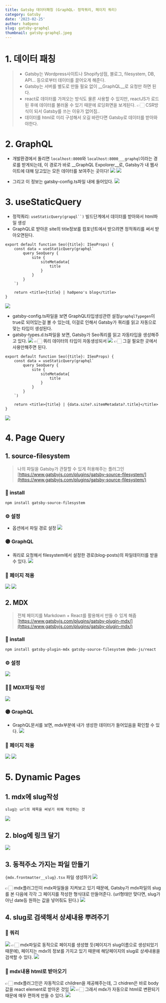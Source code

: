```yaml
---
title: Gatsby 데이터패칭 (GraphQL- 정적쿼리, 페이지 쿼리)
category: Gatsby
date: '2023-02-25'
author: ha0peno
slug: gatsby-graphql
thumbnail: gatsby-graphql.jpeg
---
```


# 1. 데이터 패칭
> - Gatsby는 Wordpress사이트나 Shopify상점, 블로그, filesystem, DB, API... 등으로부터 데이터를 끌어오게 해준다.  
> - Gatsby는 서버를 별도로 만들 필요 없이 __GraphQL__로 요청만 하면 된다.  
> - react로 데이터를 가져오는 방식도 물론 사용할 수 있지만, reactJS가 로드된 후에 데이터를 불러올 수 있기 때문에 로딩화면을 보게된다. 👉🏻 CSR방식이 되서 Gatsby를 쓰는 이유가 없어짐..
> - 데이터를 html로 미리 구성해서 오길 바란다면 Gatsby로 데이터를 받아와야한다.


# 2. GraphQL
- 개발환경에서 돌리면 `localhost:8000`와 `localhost:8000___graphql`이라는 경로를 받게되는데, 이 경로가 바로 __GraphQL Expolorer__로, Gatsby가 내 웹사이트에 대해 담고있는 모든 데이터를 보여주는 곳이다!
![](https://velog.velcdn.com/images/ha0/post/24b9bad1-8226-49e5-ad38-3ab8a65f938f/image.png)
![](https://velog.velcdn.com/images/ha0/post/9218f549-510c-484b-93c3-60647c60bfad/image.png)

- 그리고 이 정보는 gatsby-config.ts파일 내에 들어있다.
![](https://velog.velcdn.com/images/ha0/post/e1679940-adcd-4921-8ddf-396d7e71d0e5/image.png)


# 3. useStaticQuery

- 정적쿼리: `useStaticQuery(grapql``)` 빌드단계에서 데이터를 받아와서 html파일 생성
- GraphQL로 받아온 site의 title정보를 컴포넌트에서 받으려면 정적쿼리를 써서 받아오면된다. 
```tsx
export default function Seo({title}: ISeoProps) {
    const data = useStaticQuery(graphql`
        query SeoQuery {
            site {
                siteMetadata{
                    title
                }
            }
        }
    `)

    return <title>{title} | ha0peno's blog</title>
}
```
![](https://velog.velcdn.com/images/ha0/post/c54a2b25-720e-4475-bd82-b2b4e41ee037/image.png)

- gatsby-config.ts파일을 보면 GraphQL타입생성관련 설정`graphqlTypegen`이 true로 되어있는걸 볼 수 있는데, 이걸로 인해서 Gatsby가 쿼리를 읽고 자동으로 맞는 타입이 생성된다. 
- gatsby-types.d.ts파일을 보면, Gatsby가 Seo쿼리를 읽고 자동타입을 생성해주고 있다.
![](https://velog.velcdn.com/images/ha0/post/c5f32d27-b3f5-4635-a0f2-4b8266874720/image.png)
👉🏻 쿼리 데이터의 타입이 자동생성되서
![](https://velog.velcdn.com/images/ha0/post/589bc634-0bc5-402b-93a9-b4bce08f7272/image.png)
👉🏻 그걸 필요한 곳에서 사용만해주면 된다.
```tsx
export default function Seo({title}: ISeoProps) {
    const data = useStaticQuery(graphql`
        query SeoQuery {
            site {
                siteMetadata{
                    title
                }
            }
        }
    `)

    return <title>{title} | {data.site?.sitemMetadata?.title}</title>
}
```
![](https://velog.velcdn.com/images/ha0/post/c05242f5-09c6-4268-b505-ff1474444d2b/image.png)


# 4. Page Query
## 1. source-filesystem
> 나의 파일을 Gatsby가 관찰할 수 있게 허용해주는 플러그인
> [https://www.gatsbyjs.com/plugins/gatsby-source-filesystem/](https://www.gatsbyjs.com/plugins/gatsby-source-filesystem/)

### 🌱 install
`npm install gatsby-source-filesystem`

### ⚙️ 설정
- 옵션에서 파일 경로 설정
![](https://velog.velcdn.com/images/ha0/post/4191375b-7a55-429c-a948-9cd128a675f7/image.png)
### 🟣 GraphQL
- 쿼리로 요청해서 filesystem에서 설정한 경로(blog-posts)의 파일데이터를 받을 수 있다.
![](https://velog.velcdn.com/images/ha0/post/cb246a5f-8341-42ac-ac66-3062fe7cf8de/image.png)
### 📝 페이지 적용
![](https://velog.velcdn.com/images/ha0/post/0b3e5a51-e137-46f2-beb8-807ae26cf1b7/image.png)
![](https://velog.velcdn.com/images/ha0/post/972bbcf0-89aa-467e-abd2-beee0e10a674/image.png)

## 2. MDX
> 전체 페이지를 Markdown + React를 활용해서 만들 수 있게 해줌
> [https://www.gatsbyjs.com/plugins/gatsby-plugin-mdx/](https://www.gatsbyjs.com/plugins/gatsby-plugin-mdx/)

### 🌱 install
`npm install gatsby-plugin-mdx gatsby-source-filesystem @mdx-js/react`

### ⚙️ 설정
![](https://velog.velcdn.com/images/ha0/post/0dccd183-586b-4b11-9da0-7e4305467acb/image.png)

### ✍🏻 MDX파일 작성
![](https://velog.velcdn.com/images/ha0/post/197bb56a-c70b-4827-b0a9-ad0c3d92940d/image.png)

### 🟣 GraphQL
- GraphQL문서를 보면, mdx부분에 내가 생성한 데이터가 들어있음을 확인할 수 있다.
![](https://velog.velcdn.com/images/ha0/post/42e4f749-d57b-475a-9340-87e8af301521/image.png)

### 📝 페이지 적용
![](https://velog.velcdn.com/images/ha0/post/220c3f7d-e23c-4802-92cc-1bcebe0fd26d/image.png)
![](https://velog.velcdn.com/images/ha0/post/5ba98b57-52e9-4c9e-bd89-840ba31b0e6e/image.png)


# 5. Dynamic Pages
## 1. mdx에 slug작성
	slug는 url의 제목을 써넣기 위해 작성하는 것
![](https://velog.velcdn.com/images/ha0/post/349b2445-8ea2-429c-938c-37b7c07a7411/image.png)

## 2. blog에 링크 달기
![](https://velog.velcdn.com/images/ha0/post/f7810b74-b31e-405f-8afe-f1b172b891e9/image.png)

## 3. 동적주소 가지는 파일 만들기
`{mdx.frontmatter__slug}.tsx` 파일 생성하기
![](https://velog.velcdn.com/images/ha0/post/e60632bf-84a1-4116-aa6d-ae37c779bfef/image.png)


👉🏻 mdx플러그인이 mdx파일들을 지켜보고 있기 때문에, Gatsby가 mdx파일의 slug를 본 다음에 각각 그 페이지를 작성한 형식대로 만들어준다. (url형태만 맞다면, slug가 아닌 date등 원하는 값을 넣어줘도 된다.)
![](https://velog.velcdn.com/images/ha0/post/c6b7ff42-3771-4a9d-8386-c4af3949bc8d/image.png)
## 4. slug로 검색해서 상세내용 뿌려주기
### 🔮 쿼리
![](https://velog.velcdn.com/images/ha0/post/97d5c8e0-ca65-41ab-b2d2-9b7119a4c136/image.png)
👉🏻 mdx파일로 동적으로 페이지를 생성했 듯(페이지가 slug이름으로 생성되었기 때문에), 페이지는 mdx의 정보를 가지고 있기 때문에 해당페이지의 slug로 상세내용을 검색할 수 있다.
![](https://velog.velcdn.com/images/ha0/post/eb7f140f-35b9-4a39-852b-afd919bb1543/image.png)

### 🔮 mdx내용 html로 받아오기
👉🏻 mdx플러그인은 자동적으로 children을 제공해주는데, 그 chidren은 바로 body값을 react element로 받아온 것임 
![](https://velog.velcdn.com/images/ha0/post/7f9e889d-d4ab-429f-a5b0-e39c6692c1b4/image.png)
👉🏻 그래서 mdx가 자동으로 html로 변환되기 때문에 매우 편하게 만들 수 있다. 
![](https://velog.velcdn.com/images/ha0/post/9d8653d8-0e8f-4333-8a82-335babc73a7a/image.png)





